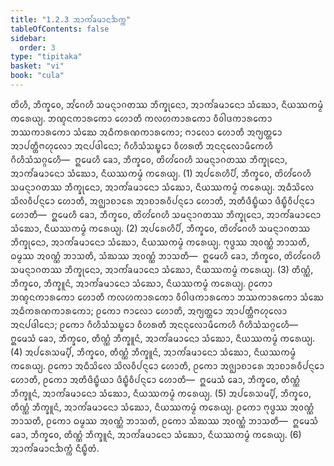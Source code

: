 ```yaml
---
title: "1.2.3 ᩋᩣᨠᩘᨡᨾᩣᨶᨨᨠ᩠ᨠ"
tableOfContents: false
sidebar:
  order: 3
type: "tipitaka"
basket: "vi"
book: "cula"
---
```



<DynamicBreadcrumb />

<Division number="15" book="cula">

<Paragraph number="93" book="cula">
ᨲᩦᩉᩥ, ᨽᩥᨠ᩠ᨡᩅᩮ, ᩋᩘᨣᩮᩉᩥ ᩈᨾᨶ᩠ᨶᩣᨣᨲᩔ ᨽᩥᨠ᩠ᨡᩩᨶᩮᩣ, ᩋᩣᨠᩘᨡᨾᩣᨶᩮᩣ ᩈᩴᨥᩮᩣ, ᨶᩥᨿᩔᨠᨾ᩠ᨾᩴ ᨠᩁᩮᨿ᩠ᨿ. ᨽᨱ᩠ᨯᨶᨠᩣᩁᨠᩮᩣ ᩉᩮᩣᨲᩥ ᨠᩃᩉᨠᩣᩁᨠᩮᩣ ᩅᩥᩅᩤᨴᨠᩣᩁᨠᩮᩣ ᨽᩔᨠᩣᩁᨠᩮᩣ ᩈᩴᨥᩮ ᩋᨵᩥᨠᩁᨱᨠᩣᩁᨠᩮᩣ; ᨻᩣᩃᩮᩣ ᩉᩮᩣᨲᩥ ᩋᨻ᩠ᨿᨲ᩠ᨲᩮᩣ ᩋᩣᨸᨲ᩠ᨲᩥᨻᩉᩩᩃᩮᩣ ᩋᨶᨸᨴᩤᨶᩮᩣ; ᨣᩥᩉᩥᩈᩴᩈᨭ᩠ᨮᩮᩣ ᩅᩥᩉᩁᨲᩥ ᩋᨶᨶᩩᩃᩮᩣᨾᩥᨠᩮᩉᩥ ᨣᩥᩉᩥᩈᩴᩈᨣ᩠ᨣᩮᩉᩥ—  ᩍᨾᩮᩉᩥ ᨡᩮᩣ, ᨽᩥᨠ᩠ᨡᩅᩮ, ᨲᩦᩉᩘᨣᩮᩉᩥ ᩈᨾᨶ᩠ᨶᩣᨣᨲᩔ ᨽᩥᨠ᩠ᨡᩩᨶᩮᩣ, ᩋᩣᨠᩘᨡᨾᩣᨶᩮᩣ ᩈᩴᨥᩮᩣ, ᨶᩥᨿᩔᨠᨾ᩠ᨾᩴ ᨠᩁᩮᨿ᩠ᨿ. (1)
</Paragraph>

<Paragraph number="94" book="cula">
ᩋᨸᩁᩮᩉᩥᨸᩥ, ᨽᩥᨠ᩠ᨡᩅᩮ, ᨲᩦᩉᩘᨣᩮᩉᩥ ᩈᨾᨶ᩠ᨶᩣᨣᨲᩔ ᨽᩥᨠ᩠ᨡᩩᨶᩮᩣ, ᩋᩣᨠᩘᨡᨾᩣᨶᩮᩣ ᩈᩴᨥᩮᩣ, ᨶᩥᨿᩔᨠᨾ᩠ᨾᩴ ᨠᩁᩮᨿ᩠ᨿ. ᩋᨵᩥᩈᩦᩃᩮ ᩈᩦᩃᩅᩥᨸᨶ᩠ᨶᩮᩣ ᩉᩮᩣᨲᩥ, ᩋᨩ᩠ᨫᩣᨧᩣᩁᩮ ᩋᩣᨧᩣᩁᩅᩥᨸᨶ᩠ᨶᩮᩣ ᩉᩮᩣᨲᩥ, ᩋᨲᩥᨴᩥᨭ᩠ᨮᩥᨿᩣ ᨴᩥᨭ᩠ᨮᩥᩅᩥᨸᨶ᩠ᨶᩮᩣ ᩉᩮᩣᨲᩥ—  ᩍᨾᩮᩉᩥ ᨡᩮᩣ, ᨽᩥᨠ᩠ᨡᩅᩮ, ᨲᩦᩉᩘᨣᩮᩉᩥ ᩈᨾᨶ᩠ᨶᩣᨣᨲᩔ ᨽᩥᨠ᩠ᨡᩩᨶᩮᩣ, ᩋᩣᨠᩘᨡᨾᩣᨶᩮᩣ ᩈᩴᨥᩮᩣ, ᨶᩥᨿᩔᨠᨾ᩠ᨾᩴ ᨠᩁᩮᨿ᩠ᨿ. (2)
</Paragraph>

<Paragraph number="95" book="cula">
ᩋᨸᩁᩮᩉᩥᨸᩥ, ᨽᩥᨠ᩠ᨡᩅᩮ, ᨲᩦᩉᩘᨣᩮᩉᩥ ᩈᨾᨶ᩠ᨶᩣᨣᨲᩔ ᨽᩥᨠ᩠ᨡᩩᨶᩮᩣ, ᩋᩣᨠᩘᨡᨾᩣᨶᩮᩣ ᩈᩴᨥᩮᩣ, ᨶᩥᨿᩔᨠᨾ᩠ᨾᩴ ᨠᩁᩮᨿ᩠ᨿ. ᨻᩩᨴ᩠ᨵᩔ ᩋᩅᨱ᩠ᨱᩴ ᨽᩣᩈᨲᩥ, ᨵᨾ᩠ᨾᩔ ᩋᩅᨱ᩠ᨱᩴ ᨽᩣᩈᨲᩥ, ᩈᩴᨥᩔ ᩋᩅᨱ᩠ᨱᩴ ᨽᩣᩈᨲᩥ—  ᩍᨾᩮᩉᩥ ᨡᩮᩣ, ᨽᩥᨠ᩠ᨡᩅᩮ, ᨲᩦᩉᩘᨣᩮᩉᩥ ᩈᨾᨶ᩠ᨶᩣᨣᨲᩔ ᨽᩥᨠ᩠ᨡᩩᨶᩮᩣ, ᩋᩣᨠᩘᨡᨾᩣᨶᩮᩣ ᩈᩴᨥᩮᩣ, ᨶᩥᨿᩔᨠᨾ᩠ᨾᩴ ᨠᩁᩮᨿ᩠ᨿ. (3)
</Paragraph>

<Paragraph number="96" book="cula">
ᨲᩥᨱ᩠ᨱᩴ, ᨽᩥᨠ᩠ᨡᩅᩮ, ᨽᩥᨠ᩠ᨡᩪᨶᩴ, ᩋᩣᨠᩘᨡᨾᩣᨶᩮᩣ ᩈᩴᨥᩮᩣ, ᨶᩥᨿᩔᨠᨾ᩠ᨾᩴ ᨠᩁᩮᨿ᩠ᨿ. ᩑᨠᩮᩣ ᨽᨱ᩠ᨯᨶᨠᩣᩁᨠᩮᩣ ᩉᩮᩣᨲᩥ ᨠᩃᩉᨠᩣᩁᨠᩮᩣ ᩅᩥᩅᩤᨴᨠᩣᩁᨠᩮᩣ ᨽᩔᨠᩣᩁᨠᩮᩣ ᩈᩴᨥᩮ ᩋᨵᩥᨠᩁᨱᨠᩣᩁᨠᩮᩣ; ᩑᨠᩮᩣ ᨻᩣᩃᩮᩣ ᩉᩮᩣᨲᩥ, ᩋᨻ᩠ᨿᨲ᩠ᨲᩮᩣ ᩋᩣᨸᨲ᩠ᨲᩥᨻᩉᩩᩃᩮᩣ ᩋᨶᨸᨴᩤᨶᩮᩣ; ᩑᨠᩮᩣ ᨣᩥᩉᩥᩈᩴᩈᨭ᩠ᨮᩮᩣ ᩅᩥᩉᩁᨲᩥ ᩋᨶᨶᩩᩃᩮᩣᨾᩥᨠᩮᩉᩥ ᨣᩥᩉᩥᩈᩴᩈᨣ᩠ᨣᩮᩉᩥ—  ᩍᨾᩮᩈᩴ ᨡᩮᩣ, ᨽᩥᨠ᩠ᨡᩅᩮ, ᨲᩥᨱ᩠ᨱᩴ ᨽᩥᨠ᩠ᨡᩪᨶᩴ, ᩋᩣᨠᩘᨡᨾᩣᨶᩮᩣ ᩈᩴᨥᩮᩣ, ᨶᩥᨿᩔᨠᨾ᩠ᨾᩴ ᨠᩁᩮᨿ᩠ᨿ. (4)
</Paragraph>

<Paragraph number="97" book="cula">
ᩋᨸᩁᩮᩈᨾ᩠ᨸᩥ, ᨽᩥᨠ᩠ᨡᩅᩮ, ᨲᩥᨱ᩠ᨱᩴ ᨽᩥᨠ᩠ᨡᩪᨶᩴ, ᩋᩣᨠᩘᨡᨾᩣᨶᩮᩣ ᩈᩴᨥᩮᩣ, ᨶᩥᨿᩔᨠᨾ᩠ᨾᩴ ᨠᩁᩮᨿ᩠ᨿ. ᩑᨠᩮᩣ ᩋᨵᩥᩈᩦᩃᩮ ᩈᩦᩃᩅᩥᨸᨶ᩠ᨶᩮᩣ ᩉᩮᩣᨲᩥ, ᩑᨠᩮᩣ ᩋᨩ᩠ᨫᩣᨧᩣᩁᩮ ᩋᩣᨧᩣᩁᩅᩥᨸᨶ᩠ᨶᩮᩣ ᩉᩮᩣᨲᩥ, ᩑᨠᩮᩣ ᩋᨲᩥᨴᩥᨭ᩠ᨮᩥᨿᩣ ᨴᩥᨭ᩠ᨮᩥᩅᩥᨸᨶ᩠ᨶᩮᩣ ᩉᩮᩣᨲᩥ—  ᩍᨾᩮᩈᩴ ᨡᩮᩣ, ᨽᩥᨠ᩠ᨡᩅᩮ, ᨲᩥᨱ᩠ᨱᩴ ᨽᩥᨠ᩠ᨡᩪᨶᩴ, ᩋᩣᨠᩘᨡᨾᩣᨶᩮᩣ ᩈᩴᨥᩮᩣ, ᨶᩥᨿᩔᨠᨾ᩠ᨾᩴ ᨠᩁᩮᨿ᩠ᨿ. (5)
</Paragraph>

<Paragraph number="98" book="cula">
ᩋᨸᩁᩮᩈᨾ᩠ᨸᩥ, ᨽᩥᨠ᩠ᨡᩅᩮ, ᨲᩥᨱ᩠ᨱᩴ ᨽᩥᨠ᩠ᨡᩪᨶᩴ, ᩋᩣᨠᩘᨡᨾᩣᨶᩮᩣ ᩈᩴᨥᩮᩣ, ᨶᩥᨿᩔᨠᨾ᩠ᨾᩴ ᨠᩁᩮᨿ᩠ᨿ. ᩑᨠᩮᩣ ᨻᩩᨴ᩠ᨵᩔ ᩋᩅᨱ᩠ᨱᩴ ᨽᩣᩈᨲᩥ, ᩑᨠᩮᩣ ᨵᨾ᩠ᨾᩔ ᩋᩅᨱ᩠ᨱᩴ ᨽᩣᩈᨲᩥ, ᩑᨠᩮᩣ ᩈᩴᨥᩔ ᩋᩅᨱ᩠ᨱᩴ ᨽᩣᩈᨲᩥ—  ᩍᨾᩮᩈᩴ ᨡᩮᩣ, ᨽᩥᨠ᩠ᨡᩅᩮ, ᨲᩥᨱ᩠ᨱᩴ ᨽᩥᨠ᩠ᨡᩪᨶᩴ, ᩋᩣᨠᩘᨡᨾᩣᨶᩮᩣ ᩈᩴᨥᩮᩣ, ᨶᩥᨿᩔᨠᨾ᩠ᨾᩴ ᨠᩁᩮᨿ᩠ᨿ. (6)

</Paragraph>
</Division>

<Paragraph number="99" type="center" book="cula">
ᩋᩣᨠᩘᨡᨾᩣᨶᨨᨠ᩠ᨠᩴ ᨶᩥᨭ᩠ᨮᩥᨲᩴ.
</Paragraph>